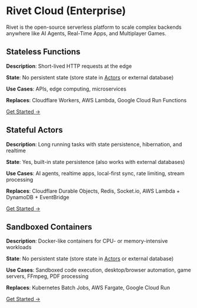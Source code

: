 

# Rivet Cloud (Enterprise)

Rivet is the open-source serverless platform to scale complex backends anywhere like AI Agents, Real-Time Apps, and Multiplayer Games.

<EnterpriseCloud />

## <Icon icon={faFunction} className="mr-2" /> Stateless Functions

**Description**: Short-lived HTTP requests at the edge

**State**: No persistent state (store state in [Actors](/docs/actors) or external database)

**Use Cases**: APIs, edge computing, microservices

**Replaces**: Cloudflare Workers, AWS Lambda, Google Cloud Run Functions

[Get Started →](/docs/functions)

## <Icon icon={faActorsBorderless} className="mr-2" /> Stateful Actors

**Description**: Long running tasks with state persistence, hibernation, and realtime

**State**: Yes, built-in state persistence (also works with external databases)

**Use Cases**: AI agents, realtime apps, local-first sync, rate limiting, stream processing

**Replaces**: Cloudflare Durable Objects, Redis, Socket.io, AWS Lambda + DynamoDB + EventBridge

[Get Started →](/docs/actors)

## <Icon icon={faServer} className="mr-2" /> Sandboxed Containers

**Description**: Docker-like containers for CPU- or memory-intensive workloads

**State**: No persistent state (store state in [Actors](/docs/actors) or external database)

**Use Cases**: Sandboxed code execution, desktop/browser automation, game servers, FFmpeg, PDF processing

**Replaces**: Kubernetes Batch Jobs, AWS Fargate, Google Cloud Run

[Get Started →](/docs/containers)

